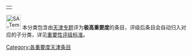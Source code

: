{| align="right"
|{{Wikipedia:天津专题/状态图表}}
|}
[[File:SA_Temple_of_Heaven.jpg|40px]]
本分类包含由[[Wikipedia:天津专题|天津专题]]评为'''极高重要度'''的条目，评级后条目会自动归入对应的子分类，详见[[Wikipedia:天津专题/评级#评级指南|重要性评级标准]]。

{{cat importance|topic=天津|sort=天津|importance=极高}}

{{CategoryTOC}}
[[Category:各重要度天津条目|Category:各重要度天津条目]]